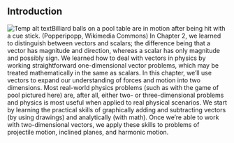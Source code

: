 ## Introduction
![Temp alt text](__MEDIA_URL__CNX_HSPhysics_05_00_pooltable.jpg)<caption>Billiard balls on a pool table are in motion after being hit with a cue stick. (Popperipopp, Wikimedia Commons)</caption>
In Chapter 2, we learned to distinguish between vectors and scalars; the difference being that a vector has magnitude and direction, whereas a scalar has only magnitude and possibly sign. We learned how to deal with vectors in physics by working straightforward one-dimensional vector problems, which may be treated mathematically in the same as scalars. In this chapter, we’ll use vectors to expand our understanding of forces and motion into two dimensions. Most real-world physics problems (such as with the game of pool pictured here) are, after all, either two- or three-dimensional problems and physics is most useful when applied to real physical scenarios. We start by learning the practical skills of graphically adding and subtracting vectors (by using drawings) and analytically (with math). Once we’re able to work with two-dimensional vectors, we apply these skills to problems of projectile motion, inclined planes, and harmonic motion. 

